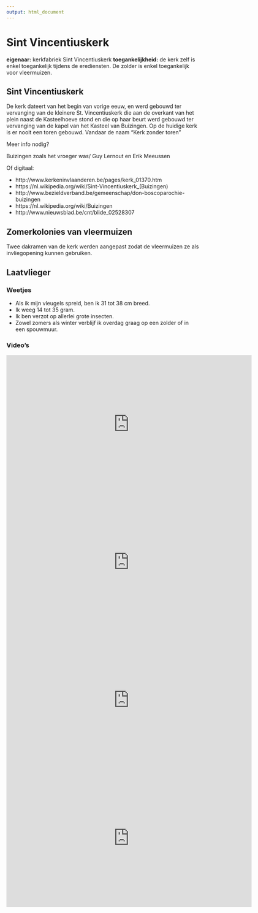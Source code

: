 ```yaml
---
output: html_document
---
```


# Sint Vincentiuskerk

**eigenaar:** kerkfabriek Sint Vincentiuskerk
**toegankelijkheid:** de kerk zelf is enkel toegankelijk tijdens de erediensten. De zolder is enkel toegankelijk voor vleermuizen.

## Sint Vincentiuskerk

De kerk dateert van het begin van vorige eeuw, en werd gebouwd ter vervanging van de kleinere St. Vincentiuskerk die aan de overkant van het plein naast de Kasteelhoeve stond en die op haar beurt werd gebouwd ter vervanging van de kapel van het Kasteel van Buizingen.
Op de huidige kerk is er nooit een toren gebouwd. Vandaar de naam “Kerk zonder toren”

Meer info nodig?

Buizingen zoals het vroeger was/ Guy Lernout en Erik Meeussen

Of  digitaal:

- http://www.kerkeninvlaanderen.be/pages/kerk_01370.htm
- https://nl.wikipedia.org/wiki/Sint-Vincentiuskerk_(Buizingen)
- http://www.bezieldverband.be/gemeenschap/don-boscoparochie-buizingen
- https://nl.wikipedia.org/wiki/Buizingen
- http://www.nieuwsblad.be/cnt/blide_02528307


## Zomerkolonies van vleermuizen

Twee dakramen van de kerk werden aangepast zodat de vleermuizen ze als invliegopening kunnen gebruiken.

## Laatvlieger

### Weetjes

- Als ik mijn vleugels spreid, ben ik 31 tot 38 cm breed.
- Ik weeg 14 tot 35 gram.
- Ik ben verzot op allerlei grote insecten.
- Zowel zomers als winter verblijf ik overdag graag op een zolder of in een spouwmuur.

### Video's

<iframe width="640" height="360" src="https://www.youtube-nocookie.com/embed/suEs0KzJUcI?rel=0&amp;showinfo=0" frameborder="0" allowfullscreen></iframe>

<iframe width="640" height="360" src="https://www.youtube-nocookie.com/embed/7paEX5d-TqA?rel=0&amp;showinfo=0" frameborder="0" allowfullscreen></iframe>

<iframe width="640" height="360" src="https://www.youtube-nocookie.com/embed/nVOv80yFD1o?rel=0&amp;showinfo=0" frameborder="0" allowfullscreen></iframe>

<iframe width="640" height="360" src="https://www.youtube-nocookie.com/embed/-e9IQGQVfG4?rel=0&amp;showinfo=0" frameborder="0" allowfullscreen></iframe>
